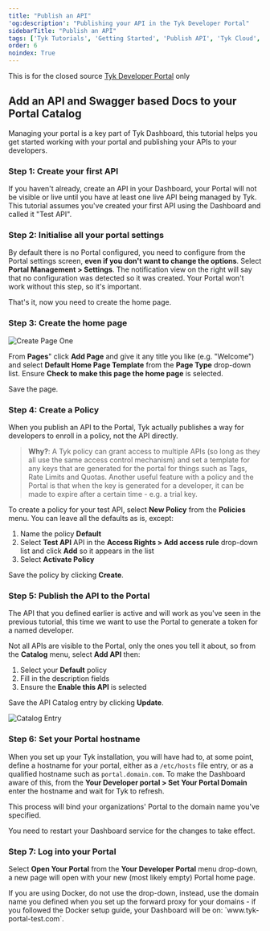 ```yaml
---
title: "Publish an API"
'og:description': "Publishing your API in the Tyk Developer Portal"
sidebarTitle: "Publish an API"
tags: ['Tyk Tutorials', 'Getting Started', 'Publish API', 'Tyk Cloud', 'Tyk Self-Managed', 'Developer Portal']
order: 6
noindex: True
---
```



<LegacyClassicPortalApi/>

This is for the closed source [Tyk Developer Portal](/tyk-developer-portal) only

<Tabs>
<Tab title="Cloud">

<CreatePortalEntryInclude/>

</Tab>
<Tab title="Self-Managed">

## Add an API and Swagger based Docs to your Portal Catalog

Managing your portal is a key part of Tyk Dashboard, this tutorial helps you get started working with your portal and publishing your APIs to your developers.

### Step 1: Create your first API

If you haven't already, create an API in your Dashboard, your Portal will not be visible or live until you have at least one live API being managed by Tyk. This tutorial assumes you've created your first API using the Dashboard and called it "Test API".

### Step 2: Initialise all your portal settings

By default there is no Portal configured, you need to configure from the Portal settings screen, **even if you don't want to change the options**. Select **Portal Management > Settings**. The notification view on the right will say that no configuration was detected so it was created. Your Portal won't work without this step, so it's important.

That's it, now you need to create the home page.

### Step 3: Create the home page

<img src="/img/2.10/home_page_template.png" alt="Create Page One" />

From **Pages**" click **Add Page** and give it any title you like (e.g. "Welcome") and select **Default Home Page Template** from the **Page Type** drop-down list. Ensure **Check to make this page the home page** is selected.

Save the page.

### Step 4: Create a Policy

When you publish an API to the Portal, Tyk actually publishes a way for developers to enroll in a policy, not the API directly.

> **Why?**: A Tyk policy can grant access to multiple APIs (so long as they all use the same access control mechanism) and set a template for any keys that are generated for the portal for things such as Tags, Rate Limits and Quotas. Another useful feature with a policy and the Portal is that when the key is generated for a developer, it can be made to expire after a certain time - e.g. a trial key.

To create a policy for your test API, select **New Policy** from the **Policies** menu. You can leave all the defaults as is, except:

1.  Name the policy **Default**
2.  Select **Test API** API in the **Access Rights > Add access rule** drop-down list and click **Add** so it appears in the list
3.  Select **Activate Policy**

Save the policy by clicking **Create**.

### Step 5: Publish the API to the Portal

The API that you defined earlier is active and will work as you've seen in the previous tutorial, this time we want to use the Portal to generate a token for a named developer.

Not all APIs are visible to the Portal, only the ones you tell it about, so from the **Catalog** menu, select **Add API** then:

1.  Select your **Default** policy
2.  Fill in the description fields
3.  Ensure the **Enable this API** is selected

Save the API Catalog entry by clicking **Update**.

<img src="/img/2.10/portal_confirmation_on_prem.png" alt="Catalog Entry" />

### Step 6: Set your Portal hostname

When you set up your Tyk installation, you will have had to, at some point, define a hostname for your portal, either as a `/etc/hosts` file entry, or as a qualified hostname such as `portal.domain.com`. To make the Dashboard aware of this, from the **Your Developer portal > Set Your Portal Domain** enter the hostname and wait for Tyk to refresh.

This process will bind your organizations' Portal to the domain name you've specified.


<Note>
You need to restart your Dashboard service for the changes to take effect.
</Note>



### Step 7: Log into your Portal

Select **Open Your Portal** from the **Your Developer Portal** menu drop-down, a new page will open with your new (most likely empty) Portal home page.


<Note>
If you are using Docker, do not use the drop-down, instead, use the domain name you defined when you set up the forward proxy for your domains - if you followed the Docker setup guide, your Dashboard will be on: `www.tyk-portal-test.com`.
</Note>


</Tab>
</Tabs>
